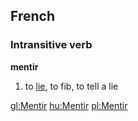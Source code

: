 ==French==
===Intransitive verb===
'''mentir'''

#to [[lie#Verb 2|lie]], to fib, to tell a lie

[[gl:Mentir]]
[[hu:Mentir]]
[[pl:Mentir]]